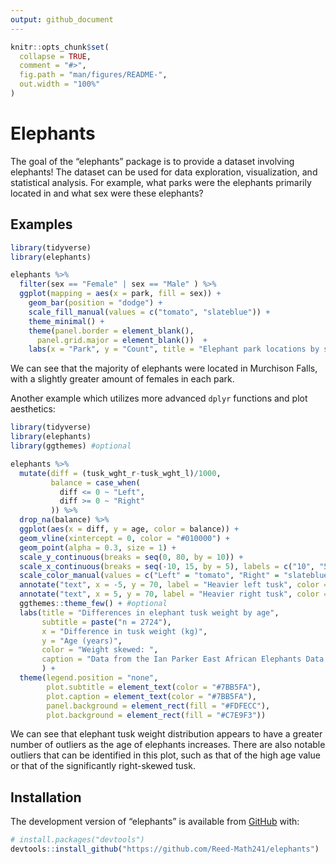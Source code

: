 ```yaml
---
output: github_document
---
```


<!-- README.md is generated from README.Rmd. Please edit that file -->

<!-- You'll still need to render `README.Rmd` regularly, to keep `README.md` up-to-date. `devtools::build_readme()` is handy for this.  -->

```r
knitr::opts_chunk$set(
  collapse = TRUE,
  comment = "#>",
  fig.path = "man/figures/README-",
  out.width = "100%"
)
```

# Elephants

<!-- badges: start -->
<!-- badges: end -->

The goal of the "elephants" package is to provide a dataset involving elephants! The dataset can be used for data exploration, visualization, and statistical analysis. For example, what parks were the elephants primarily located in and what sex were these elephants?

## Examples

```r
library(tidyverse)
library(elephants)

elephants %>%
  filter(sex == "Female" | sex == "Male" ) %>%
  ggplot(mapping = aes(x = park, fill = sex)) +
    geom_bar(position = "dodge") +
    scale_fill_manual(values = c("tomato", "slateblue")) + 
    theme_minimal() +
    theme(panel.border = element_blank(),
      panel.grid.major = element_blank())  +
    labs(x = "Park", y = "Count", title = "Elephant park locations by sex")

```

We can see that the majority of elephants were located in Murchison Falls, with a slightly greater amount of females in each park.

Another example which utilizes more advanced `dplyr` functions and plot aesthetics:

```r
library(tidyverse)
library(elephants)
library(ggthemes) #optional

elephants %>%
  mutate(diff = (tusk_wght_r-tusk_wght_l)/1000,
         balance = case_when(
           diff <= 0 ~ "Left",
           diff >= 0 ~ "Right"
         )) %>%
  drop_na(balance) %>%
  ggplot(aes(x = diff, y = age, color = balance)) +
  geom_vline(xintercept = 0, color = "#010000") +
  geom_point(alpha = 0.3, size = 1) +
  scale_y_continuous(breaks = seq(0, 80, by = 10)) +
  scale_x_continuous(breaks = seq(-10, 15, by = 5), labels = c("10", "5", "0", "5", "10", "15")) +
  scale_color_manual(values = c("Left" = "tomato", "Right" = "slateblue")) +
  annotate("text", x = -5, y = 70, label = "Heavier left tusk", color = "tomato") +
  annotate("text", x = 5, y = 70, label = "Heavier right tusk", color = "slateblue") +
  ggthemes::theme_few() + #optional
  labs(title = "Differences in elephant tusk weight by age",
       subtitle = paste("n = 2724"),
       x = "Difference in tusk weight (kg)",
       y = "Age (years)",
       color = "Weight skewed: ",
       caption = "Data from the Ian Parker East African Elephants Data Sheet"
       ) +
  theme(legend.position = "none",
        plot.subtitle = element_text(color = "#7BB5FA"),
        plot.caption = element_text(color = "#7BB5FA"),
        panel.background = element_rect(fill = "#FDFECC"),
        plot.background = element_rect(fill = "#C7E9F3"))
```

We can see that elephant tusk weight distribution appears to have a greater number of outliers as the age of elephants increases. There are also notable outliers that can be identified in this plot, such as that of the high age value or that of the significantly right-skewed tusk.

## Installation

The development version of "elephants" is available from [GitHub](https://github.com/) with:

``` r
# install.packages("devtools")
devtools::install_github("https://github.com/Reed-Math241/elephants")
```




